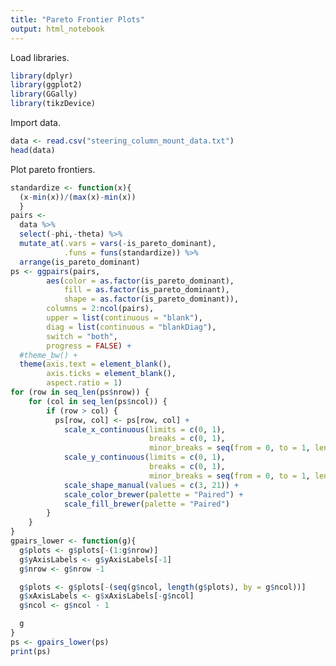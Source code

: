 ```yaml
---
title: "Pareto Frontier Plots"
output: html_notebook
---
```


Load libraries.

```r
library(dplyr)
library(ggplot2)
library(GGally)
library(tikzDevice)
```

Import data.

```r
data <- read.csv("steering_column_mount_data.txt")
head(data)
```

Plot pareto frontiers.

```r
standardize <- function(x){
  (x-min(x))/(max(x)-min(x))
  }
pairs <-
  data %>%
  select(-phi,-theta) %>%
  mutate_at(.vars = vars(-is_pareto_dominant),
            .funs = funs(standardize)) %>%
  arrange(is_pareto_dominant)
ps <- ggpairs(pairs,
        aes(color = as.factor(is_pareto_dominant),
            fill = as.factor(is_pareto_dominant),
            shape = as.factor(is_pareto_dominant)),
        columns = 2:ncol(pairs),
        upper = list(continuous = "blank"),
        diag = list(continuous = "blankDiag"),
        switch = "both",
        progress = FALSE) +
  #theme_bw() +
  theme(axis.text = element_blank(),
        axis.ticks = element_blank(),
        aspect.ratio = 1)
for (row in seq_len(ps$nrow)) {
    for (col in seq_len(ps$ncol)) {
        if (row > col) {
          ps[row, col] <- ps[row, col] +
            scale_x_continuous(limits = c(0, 1),
                               breaks = c(0, 1),
                               minor_breaks = seq(from = 0, to = 1, length.out = 11)) +
            scale_y_continuous(limits = c(0, 1),
                               breaks = c(0, 1),
                               minor_breaks = seq(from = 0, to = 1, length.out = 11)) + 
            scale_shape_manual(values = c(3, 21)) +
            scale_color_brewer(palette = "Paired") +
            scale_fill_brewer(palette = "Paired")
        }
    }
}
gpairs_lower <- function(g){
  g$plots <- g$plots[-(1:g$nrow)]
  g$yAxisLabels <- g$yAxisLabels[-1]
  g$nrow <- g$nrow -1

  g$plots <- g$plots[-(seq(g$ncol, length(g$plots), by = g$ncol))]
  g$xAxisLabels <- g$xAxisLabels[-g$ncol]
  g$ncol <- g$ncol - 1

  g
}
ps <- gpairs_lower(ps)
print(ps)
```

